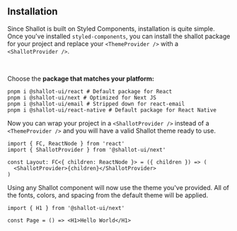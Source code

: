 ## Installation

Since Shallot is built on Styled Components, installation is quite simple. Once you've installed `styled-components`, you can install the shallot package for your project and replace your `<ThemeProvider />` with a `<ShallotProvider />`.

<br />

Choose the **package that matches your platform:**

```shell
pnpm i @shallot-ui/react # Default package for React
pnpm i @shallot-ui/next # Optimized for Next JS
pnpm i @shallot-ui/email # Stripped down for react-email
pnpm i @shallot-ui/react-native # Default package for React Native
```

Now you can wrap your project in a `<ShallotProvider />` instead of a `<ThemeProvider />` and you will have a valid Shallot theme ready to use.

```tsx
import { FC, ReactNode } from 'react'
import { ShallotProvider } from '@shallot-ui/next'

const Layout: FC<{ children: ReactNode }> = ({ children }) => (
  <ShallotProvider>{children}</ShallotProvider>
)
```

Using any Shallot component will now use the theme you've provided. All of the fonts, colors, and spacing from the default theme will be applied.

```tsx
import { H1 } from '@shallot-ui/next'

const Page = () => <H1>Hello World</H1>
```

